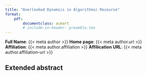 ```yaml
---
title: "Overlooked Dynamics in Algorithmic Recourse"
format: 
    pdf:
        documentclass: acmart
        # include-in-header: preamble.tex
---
```


**Full Name**: {{< meta author >}}
**Home page**: {{< meta author.url >}}
**Affiliation**: {{< meta author.affiliation >}}
**Affilication URL**: {{< meta author.affiliation-url >}}

\pagebreak

## Extended abstract